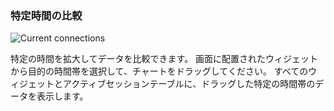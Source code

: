 ### 特定時間の比較

<InDoc product="postgresql,mysql,oracle-pro,oracle"><ImgLang img='db-count-trend-extend-time.png' desc='アクティブセッション' /></InDoc>

<InDoc product="redis"><ImgLang img='db-count-trend-extend-time-redis.png' desc='1秒あたりの処理命令数' /></InDoc>

<InDoc product="mongodb">

![Current connections](/img/db-count-trend-extend-time-mongodb.png)

</InDoc>

特定の時間を拡大してデータを比較できます。 画面に配置されたウィジェットから目的の時間帯を選択して、チャートをドラッグしてください。 すべてのウィジェットとアクティブセッションテーブルに、ドラッグした特定の時間帯のデータを表示します。
